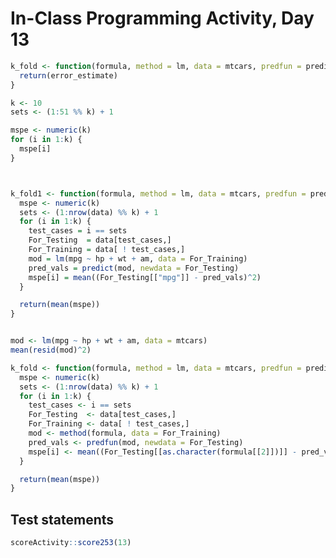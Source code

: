 # In-Class Programming Activity, Day 13


```r
k_fold <- function(formula, method = lm, data = mtcars, predfun = predict, k = 10) {
  return(error_estimate)
}

k <- 10
sets <- (1:51 %% k) + 1

mspe <- numeric(k)
for (i in 1:k) {     
  mspe[i]
}



k_fold1 <- function(formula, method = lm, data = mtcars, predfun = predict, k = 10) {
  mspe <- numeric(k)
  sets <- (1:nrow(data) %% k) + 1 
  for (i in 1:k) {
    test_cases = i == sets
    For_Testing  = data[test_cases,]
    For_Training = data[ ! test_cases,]
    mod = lm(mpg ~ hp + wt + am, data = For_Training)
    pred_vals = predict(mod, newdata = For_Testing)
    mspe[i] = mean((For_Testing[["mpg"]] - pred_vals)^2)
  }

  return(mean(mspe))
}


mod <- lm(mpg ~ hp + wt + am, data = mtcars)
mean(resid(mod)^2)

k_fold <- function(formula, method = lm, data = mtcars, predfun = predict, k = 10) {
  mspe <- numeric(k)
  sets <- (1:nrow(data) %% k) + 1 
  for (i in 1:k) {
    test_cases <- i == sets
    For_Testing  <- data[test_cases,]
    For_Training <- data[ ! test_cases,]
    mod <- method(formula, data = For_Training)
    pred_vals <- predfun(mod, newdata = For_Testing)
    mspe[i] <- mean((For_Testing[[as.character(formula[[2]])]] - pred_vals)^2)
  }

  return(mean(mspe))
}

```



## Test statements

```r
scoreActivity::score253(13)
```